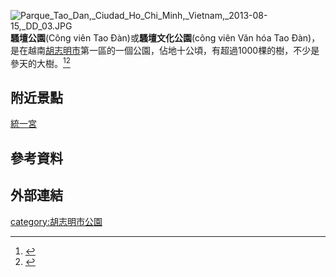 [[File:Parque_Tao_Dan,_Ciudad_Ho_Chi_Minh,_Vietnam,_2013-08-15,_DD_03.JPG|right]]
'''騷壇公園'''(Công viên Tao Đàn)或'''騷壇文化公園'''(công viên Văn hóa Tao Đàn)，是在越南[[胡志明市|胡志明市]]第一區的一個公園，佔地十公頃，有超過1000棵的樹，不少是參天的大樹。<ref>{{cite news|title=胡志明市2012年迎春花会在骚坛公园举行|url=http://vovworld.vn/zh-CN/%E6%96%B0%E9%97%BB/%E8%83%A1%E5%BF%97%E6%98%8E%E5%B8%822012%E5%B9%B4%E8%BF%8E%E6%98%A5%E8%8A%B1%E4%BC%9A%E5%9C%A8%E9%AA%9A%E5%9D%9B%E5%85%AC%E5%9B%AD%E4%B8%BE%E8%A1%8C/65432.vov|date=2012-01-20|accessdate=2016-08-04|archive-date=2016-08-28|archive-url=https://web.archive.org/web/20160828134233/http://vovworld.vn/zh-CN/%E6%96%B0%E9%97%BB/%E8%83%A1%E5%BF%97%E6%98%8E%E5%B8%822012%E5%B9%B4%E8%BF%8E%E6%98%A5%E8%8A%B1%E4%BC%9A%E5%9C%A8%E9%AA%9A%E5%9D%9B%E5%85%AC%E5%9B%AD%E4%B8%BE%E8%A1%8C/65432.vov|dead-url=no}}</ref><ref>{{cite web|title=騷壇公園|publisher=智遊網|url=https://www.expedia.com.hk/Tao-Dan-Park-Ho-Chi-Minh-City.d6150792.Place-To-Visit|accessdate=2016-08-04|archive-date=2016-09-17|archive-url=https://web.archive.org/web/20160917171109/https://www.expedia.com.hk/Tao-Dan-Park-Ho-Chi-Minh-City.d6150792.Place-To-Visit|dead-url=no}}</ref>

==附近景點==
[[統一宮|統一宮]]
==參考資料==
{{reflist}}

==外部連結==
{{commons category|Tao Dan Park}}
[[category:胡志明市公園|category:胡志明市公園]]